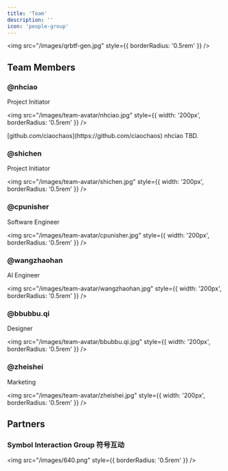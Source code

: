 ```yaml
---
title: 'Team'
description: ''
icon: 'people-group'
---
```



<img src="/images/qrbtf-gen.jpg" style={{ borderRadius: '0.5rem' }} />

## Team Members



### @nhciao

Project Initiator

<img src="/images/team-avatar/nhciao.jpg" style={{ width: '200px', borderRadius: '0.5rem' }} />

<AccordionGroup>
    <Accordion title="Github">
        [github.com/ciaochaos](https://github.com/ciaochaos)
    </Accordion>
    <Accordion title="WeChat">
        nhciao
    </Accordion>
    <Accordion title="WeChat Media Press">
        TBD.
    </Accordion>
</AccordionGroup>


### @shichen

Project Initiator

<img src="/images/team-avatar/shichen.jpg" style={{ width: '200px', borderRadius: '0.5rem' }} />


### @cpunisher

Software Engineer

<img src="/images/team-avatar/cpunisher.jpg" style={{ width: '200px', borderRadius: '0.5rem' }} />


### @wangzhaohan

AI Engineer

<img src="/images/team-avatar/wangzhaohan.jpg" style={{ width: '200px', borderRadius: '0.5rem' }} />


### @bbubbu.qi

Designer

<img src="/images/team-avatar/bbubbu.qi.jpg" style={{ width: '200px', borderRadius: '0.5rem' }} />


### @zheishei

Marketing

<img src="/images/team-avatar/zheishei.jpg" style={{ width: '200px', borderRadius: '0.5rem' }} />


## Partners


### Symbol Interaction Group 符号互动

<img src="/images/640.png" style={{ borderRadius: '0.5rem' }} />